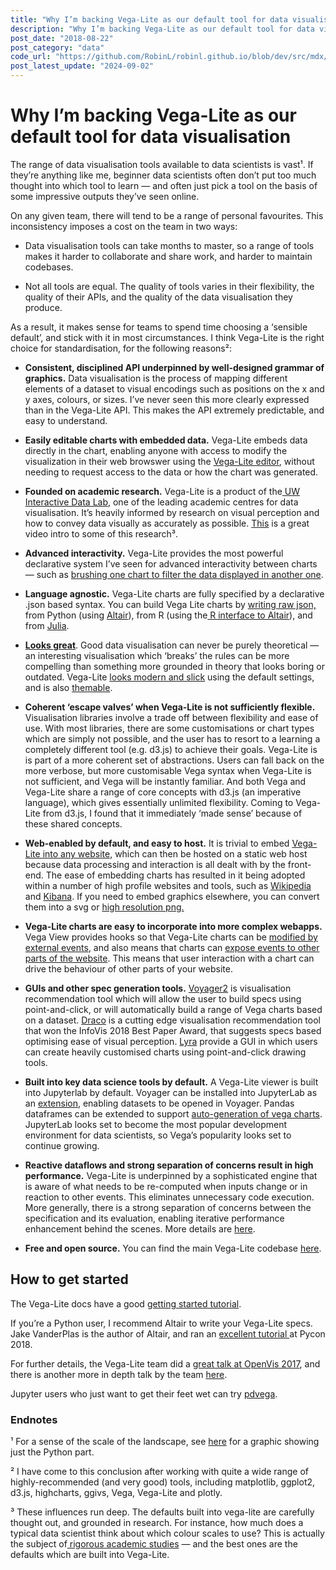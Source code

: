 ```yaml
---
title: "Why I’m backing Vega-Lite as our default tool for data visualisation"
description: "Why I’m backing Vega-Lite as our default tool for data visualisation"
post_date: "2018-08-22"
post_category: "data"
code_url: "https://github.com/RobinL/robinl.github.io/blob/dev/src/mdx/backing_vega_lite.mdx"
post_latest_update: "2024-09-02"
---
```



# Why I’m backing Vega-Lite as our default tool for data visualisation

The range of data visualisation tools available to data scientists is vast¹. If they’re anything like me, beginner data scientists often don’t put too much thought into which tool to learn — and often just pick a tool on the basis of some impressive outputs they’ve seen online.

On any given team, there will tend to be a range of personal favourites. This inconsistency imposes a cost on the team in two ways:

* Data visualisation tools can take months to master, so a range of tools makes it harder to collaborate and share work, and harder to maintain codebases.

* Not all tools are equal. The quality of tools varies in their flexibility, the quality of their APIs, and the quality of the data visualisation they produce.

As a result, it makes sense for teams to spend time choosing a ‘sensible default’, and stick with it in most circumstances. I think Vega-Lite is the right choice for standardisation, for the following reasons²:

* **Consistent, disciplined API underpinned by well-designed grammar of graphics.** Data visualisation is the process of mapping different elements of a dataset to visual encodings such as positions on the x and y axes, colours, or sizes. I’ve never seen this more clearly expressed than in the Vega-Lite API. This makes the API extremely predictable, and easy to understand.

* **Easily editable charts with embedded data.** Vega-Lite embeds data directly in the chart, enabling anyone with access to modify the visualization in their web browswer using the [Vega-Lite editor](https://vega.github.io/editor/), without needing to request access to the data or how the chart was generated.

* **Founded on academic research.** Vega-Lite is a product of the[ UW Interactive Data Lab](http://idl.cs.washington.edu/), one of the leading academic centres for data visualisation. It’s heavily informed by research on visual perception and how to convey data visually as accurately as possible. [This](https://www.youtube.com/watch?v=vc1bq0qIKoA) is a great video intro to some of this research³.

* **Advanced interactivity.** Vega-Lite provides the most powerful declarative system I’ve seen for advanced interactivity between charts — such as [brushing one chart to filter the data displayed in another one](https://vega.github.io/vega-lite/examples/interactive_seattle_weather.html).

* **Language agnostic.** Vega-Lite charts are fully specified by a declarative .json based syntax. You can build Vega Lite charts by [writing raw json,](https://vega.github.io/editor/#/) from Python (using [Altair](https://altair-viz.github.io/)), from R (using the[ R interface to Altair](https://github.com/vegawidget/altair)), and from [Julia](https://github.com/fredo-dedup/VegaLite.jl).

* **[Looks great](https://vega.github.io/vega-lite/examples/)**. Good data visualisation can never be purely theoretical — an interesting visualisation which ‘breaks’ the rules can be more compelling than something more grounded in theory that looks boring or outdated. Vega-Lite [looks modern and slick](https://vega.github.io/vega-lite/examples/) using the default settings, and is also [themable](https://beta.observablehq.com/@domoritz/vega-themes-demo).

* **Coherent ‘escape valves’ when Vega-Lite is not sufficiently flexible.** Visualisation libraries involve a trade off between flexibility and ease of use. With most libraries, there are some customisations or chart types which are simply not possible, and the user has to resort to a learning a completely different tool (e.g. d3.js) to achieve their goals. Vega-Lite is is part of a more coherent set of abstractions. Users can fall back on the more verbose, but more customisable Vega syntax when Vega-Lite is not sufficient, and Vega will be instantly familiar. And both Vega and Vega-Lite share a range of core concepts with d3.js (an imperative language), which gives essentially unlimited flexibility. Coming to Vega-Lite from d3.js, I found that it immediately ‘made sense’ because of these shared concepts.

* **Web-enabled by default, and easy to host.** It is trivial to embed [Vega-Lite into any website](https://github.com/vega/vega-embed), which can then be hosted on a static web host because data processing and interaction is all dealt with by the front-end. The ease of embedding charts has resulted in it being adopted within a number of high profile websites and tools, such as [Wikipedia](https://en.wikipedia.org/wiki/Wikipedia:Graphs_and_charts#Vega) and [Kibana](https://www.elastic.co/guide/en/kibana/current/vega-graph.html). If you need to embed graphics elsewhere, you can convert them into a svg or [high resolution png.](https://vega.github.io/vega/usage/)

* **Vega-Lite charts are easy to incorporate into more complex webapps.** Vega View provides hooks so that Vega-Lite charts can be [modified by external events](https://beta.observablehq.com/@domoritz/reactive-vega-lite), and also means that charts can [expose events to other parts of the website](https://beta.observablehq.com/@mbostock/observing-vega-signals). This means that user interaction with a chart can drive the behaviour of other parts of your website.

* **GUIs and other spec generation tools.** [Voyager2](http://vega.github.io/voyager/) is visualisation recommendation tool which will allow the user to build specs using point-and-click, or will automatically build a range of Vega charts based on a dataset. [Draco](http://idl.cs.washington.edu/papers/draco/) is a cutting edge visualisation recommendation tool that won the InfoVis 2018 Best Paper Award, that suggests specs based optimising ease of visual perception. [Lyra](http://idl.cs.washington.edu/papers/lyra/) provide a GUI in which users can create heavily customised charts using point-and-click drawing tools.

* **Built into key data science tools by default.** A Vega-Lite viewer is built into Jupyterlab by default. Voyager can be installed into JupyterLab as an [extension](https://github.com/altair-viz/jupyterlab_voyager), enabling datasets to be opened in Voyager. Pandas dataframes can be extended to support [auto-generation of vega charts](https://github.com/jakevdp/pdvega). JupyterLab looks set to become the most popular development environment for data scientists, so Vega’s popularity looks set to continue growing.

* **Reactive dataflows and strong separation of concerns result in high performance.** Vega-Lite is underpinned by a sophisticated engine that is aware of what needs to be re-computed when inputs change or in reaction to other events. This eliminates unnecessary code execution. More generally, there is a strong separation of concerns between the specification and its evaluation, enabling iterative performance enhancement behind the scenes. More details are [here](https://beta.observablehq.com/@jheer/how-vega-works).

* **Free and open source.** You can find the main Vega-Lite codebase [here](https://github.com/vega/vega-lite).

## How to get started

The Vega-Lite docs have a good [getting started tutorial](https://vega.github.io/vega-lite/tutorials/getting_started.html).

If you’re a Python user, I recommend Altair to write your Vega-Lite specs. Jake VanderPlas is the author of Altair, and ran an [excellent tutorial ](https://www.youtube.com/watch?v=ms29ZPUKxbU)at Pycon 2018.

For further details, the Vega-Lite team did a [great talk at OpenVis 2017](https://www.youtube.com/watch?v=9uaHRWj04D4&t=18s), and there is another more in depth talk by the team [here](https://www.youtube.com/watch?v=Nsrz4YdaZ_A).

Jupyter users who just want to get their feet wet can try [pdvega](https://github.com/altair-viz/pdvega).

### Endnotes

¹ For a sense of the scale of the landscape, see [here](https://github.com/rougier/python-visualization-landscape) for a graphic showing just the Python part.

² I have come to this conclusion after working with quite a wide range of highly-recommended (and very good) tools, including matplotlib, ggplot2, d3.js, highcharts, ggivs, Vega, Vega-Lite and plotly.

³ These influences run deep. The defaults built into vega-lite are carefully thought out, and grounded in research. For instance, how much does a typical data scientist think about which colour scales to use? This is actually the subject of[ rigorous academic studies](https://idl.cs.washington.edu/files/2018-QuantitativeColor-CHI.pdf) — and the best ones are the defaults which are built into Vega-Lite.

